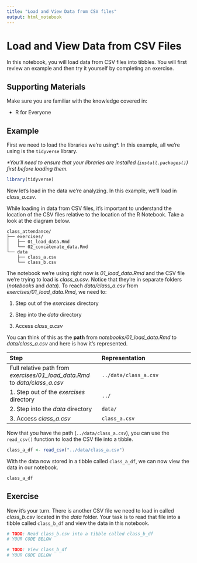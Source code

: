 ```yaml
---
title: "Load and View Data from CSV files"
output: html_notebook
---
```


# Load and View Data from CSV Files

In this notebook, you will load data from CSV files into tibbles. You will first review an example and then try it yourself by completing an exercise.

## Supporting Materials

Make sure you are familiar with the knowledge covered in:

-   R for Everyone

## Example

First we need to load the libraries we're using\*. In this example, all we're using is the `tidyverse` library.

*\*You'll need to ensure that your libraries are installed (`install.packages()`) first before loading them.*

```r
library(tidyverse)
```

Now let's load in the data we're analyzing. In this example, we'll load in *class_a.csv*.

While loading in data from CSV files, it's important to understand the location of the CSV files relative to the location of the R Notebook. Take a look at the diagram below.

    class_attendance/
    ├── exercises/
    │   ├── 01_load_data.Rmd
    │   └── 02_concatenate_data.Rmd
    └── data
        ├── class_a.csv
        └── class_b.csv

The notebook we're using right now is *01_load_data.Rmd* and the CSV file we're trying to load is *class_a.csv*. Notice that they're in separate folders (*notebooks* and *data*). To reach *data/class_a.csv* from *exercises/01_load_data.Rmd*, we need to:

1.  Step out of the *exercises* directory

2.  Step into the *data* directory

3.  Access *class_a.csv*

You can think of this as the **path** from *notebooks/01_load_data.Rmd* to *data/class_a.csv* and here is how it's represented.

| Step                                                                       | Representation        |
|:-----------------------------------|:-----------------------------------|
| Full relative path from *exercises/01_load_data.Rmd* to *data/class_a.csv* | `../data/class_a.csv` |
| 1\. Step out of the *exercises* directory                                  | `../`                 |
| 2\. Step into the *data* directory                                         | `data/`               |
| 3\. Access *class_a.csv*                                                   | `class_a.csv`         |

Now that you have the path (`../data/class_a.csv`), you can use the `read_csv()` function to load the CSV file into a tibble.

```r
class_a_df <- read_csv("../data/class_a.csv")
```

With the data now stored in a tibble called `class_a_df`, we can now view the data in our notebook.

```r
class_a_df
```

## Exercise

Now it's your turn. There is another CSV file we need to load in called *class_b.csv* located in the *data* folder. Your task is to read that file into a tibble called `class_b_df` and view the data in this notebook.

```r
# TODO: Read class_b.csv into a tibble called class_b_df
# YOUR CODE BELOW

```

```r
# TODO: View class_b_df
# YOUR CODE BELOW

```
